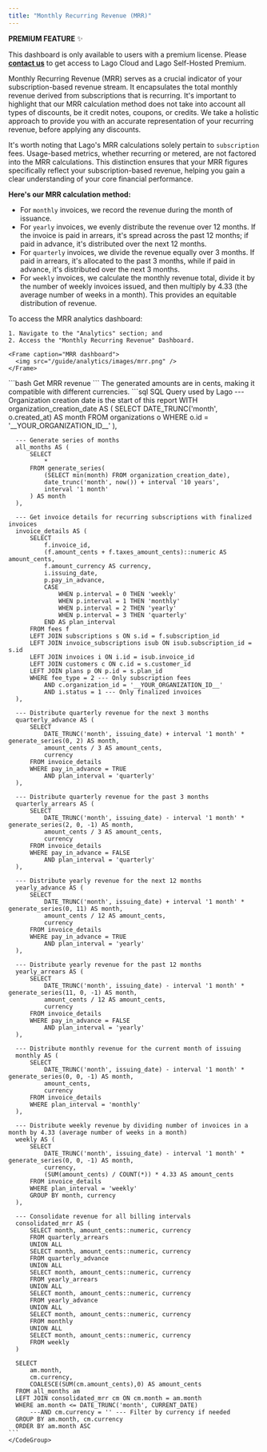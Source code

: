 ```yaml
---
title: "Monthly Recurring Revenue (MRR)"
---
```


<Info>

**PREMIUM FEATURE** ✨

This dashboard is only available to users with a premium license. Please
**[contact us](mailto:hello@getlago.com)** to get access to Lago Cloud and Lago
Self-Hosted Premium.

</Info>

Monthly Recurring Revenue (MRR) serves as a crucial indicator of your subscription-based revenue stream.
It encapsulates the total monthly revenue derived from subscriptions that is recurring. It's important to highlight that our MRR calculation
method does not take into account all types of discounts, be it credit notes, coupons, or credits. We take a holistic
approach to provide you with an accurate representation of your recurring revenue, before applying any discounts.

It's worth noting that Lago's MRR calculations solely pertain to `subscription` fees. Usage-based metrics,
whether recurring or metered, are not factored into the MRR calculations. This distinction ensures that your MRR figures
specifically reflect your subscription-based revenue, helping you gain a clear understanding of your core financial
performance.

**Here's our MRR calculation method:**

- For `monthly` invoices, we record the revenue during the month of issuance.
- For `yearly` invoices, we evenly distribute the revenue over 12 months. If the invoice is paid in arrears, it's spread across the past 12 months; if paid in advance, it's distributed over the next 12 months.
- For `quarterly` invoices, we divide the revenue equally over 3 months. If paid in arrears, it's allocated to the past 3 months, while if paid in advance, it's distributed over the next 3 months.
- For `weekly` invoices, we calculate the monthly revenue total, divide it by the number of weekly invoices issued, and then multiply by 4.33 (the average number of weeks in a month). This provides an equitable distribution of revenue.

<Tabs>
  <Tab title="Dashboard"> 
    To access the MRR analytics dashboard:

    1. Navigate to the "Analytics" section; and
    2. Access the "Monthly Recurring Revenue" Dashboard.

    <Frame caption="MRR dashboard">
      <img src="/guide/analytics/images/mrr.png" />
    </Frame>

   </Tab>
     <Tab title="API">
    <CodeGroup>```bash Get MRR revenue ```</CodeGroup>
  </Tab>
  <Tab title="SQL Query">
    <Info>
       The generated amounts are in cents, making it compatible with different currencies.
    </Info>
    <CodeGroup>
    ```sql SQL Query used by Lago
      --- Organization creation date is the start of this report
      WITH organization_creation_date AS (
          SELECT
              DATE_TRUNC('month', o.created_at) AS month
          FROM organizations o
          WHERE o.id = '__YOUR_ORGANIZATION_ID__'
      ),

      --- Generate series of months
      all_months AS (
          SELECT
              *
          FROM generate_series(
              (SELECT min(month) FROM organization_creation_date),
              date_trunc('month', now()) + interval '10 years',
              interval '1 month'
          ) AS month
      ),

      --- Get invoice details for recurring subscriptions with finalized invoices
      invoice_details AS (
          SELECT
              f.invoice_id,
              (f.amount_cents + f.taxes_amount_cents)::numeric AS amount_cents,
              f.amount_currency AS currency,
              i.issuing_date,
              p.pay_in_advance,
              CASE
                  WHEN p.interval = 0 THEN 'weekly'
                  WHEN p.interval = 1 THEN 'monthly'
                  WHEN p.interval = 2 THEN 'yearly'
                  WHEN p.interval = 3 THEN 'quarterly'
              END AS plan_interval
          FROM fees f
          LEFT JOIN subscriptions s ON s.id = f.subscription_id
          LEFT JOIN invoice_subscriptions isub ON isub.subscription_id = s.id
          LEFT JOIN invoices i ON i.id = isub.invoice_id
          LEFT JOIN customers c ON c.id = s.customer_id
          LEFT JOIN plans p ON p.id = s.plan_id
          WHERE fee_type = 2 --- Only subscription fees
              AND c.organization_id = '__YOUR_ORGANIZATION_ID__'
              AND i.status = 1 --- Only finalized invoices
      ),

      --- Distribute quarterly revenue for the next 3 months
      quarterly_advance AS (
          SELECT
              DATE_TRUNC('month', issuing_date) + interval '1 month' * generate_series(0, 2) AS month,
              amount_cents / 3 AS amount_cents,
              currency
          FROM invoice_details
          WHERE pay_in_advance = TRUE
              AND plan_interval = 'quarterly'
      ),

      --- Distribute quarterly revenue for the past 3 months
      quarterly_arrears AS (
          SELECT
              DATE_TRUNC('month', issuing_date) - interval '1 month' * generate_series(2, 0, -1) AS month,
              amount_cents / 3 AS amount_cents,
              currency
          FROM invoice_details
          WHERE pay_in_advance = FALSE
              AND plan_interval = 'quarterly'
      ),

      --- Distribute yearly revenue for the next 12 months
      yearly_advance AS (
          SELECT
              DATE_TRUNC('month', issuing_date) + interval '1 month' * generate_series(0, 11) AS month,
              amount_cents / 12 AS amount_cents,
              currency
          FROM invoice_details
          WHERE pay_in_advance = TRUE
              AND plan_interval = 'yearly'
      ),

      --- Distribute yearly revenue for the past 12 months
      yearly_arrears AS (
          SELECT
              DATE_TRUNC('month', issuing_date) - interval '1 month' * generate_series(11, 0, -1) AS month,
              amount_cents / 12 AS amount_cents,
              currency
          FROM invoice_details
          WHERE pay_in_advance = FALSE
              AND plan_interval = 'yearly'
      ),

      --- Distribute monthly revenue for the current month of issuing
      monthly AS (
          SELECT
              DATE_TRUNC('month', issuing_date) - interval '1 month' * generate_series(0, 0, -1) AS month,
              amount_cents,
              currency
          FROM invoice_details
          WHERE plan_interval = 'monthly'
      ),

      --- Distribute weekly revenue by dividing number of invoices in a month by 4.33 (average number of weeks in a month)
      weekly AS (
          SELECT
              DATE_TRUNC('month', issuing_date) - interval '1 month' * generate_series(0, 0, -1) AS month,
              currency,
              (SUM(amount_cents) / COUNT(*)) * 4.33 AS amount_cents
          FROM invoice_details
          WHERE plan_interval = 'weekly'
          GROUP BY month, currency
      ),

      --- Consolidate revenue for all billing intervals
      consolidated_mrr AS (
          SELECT month, amount_cents::numeric, currency
          FROM quarterly_arrears
          UNION ALL
          SELECT month, amount_cents::numeric, currency
          FROM quarterly_advance
          UNION ALL
          SELECT month, amount_cents::numeric, currency
          FROM yearly_arrears
          UNION ALL
          SELECT month, amount_cents::numeric, currency
          FROM yearly_advance
          UNION ALL
          SELECT month, amount_cents::numeric, currency
          FROM monthly
          UNION ALL
          SELECT month, amount_cents::numeric, currency
          FROM weekly
      )

      SELECT
          am.month,
          cm.currency,
          COALESCE(SUM(cm.amount_cents),0) AS amount_cents
      FROM all_months am
      LEFT JOIN consolidated_mrr cm ON cm.month = am.month
      WHERE am.month <= DATE_TRUNC('month', CURRENT_DATE)
          ---AND cm.currency = '' --- Filter by currency if needed
      GROUP BY am.month, cm.currency
      ORDER BY am.month ASC
    ```
    </CodeGroup>

  </Tab>
</Tabs>
